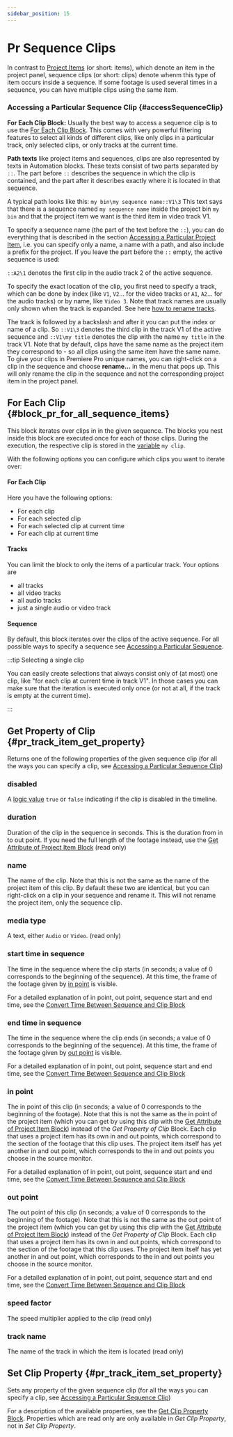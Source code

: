 ```yaml
---
sidebar_position: 15
---
```



# Pr Sequence Clips

In contrast to [Project Items](prProjectItems) (or short: items), which denote an item in the project panel, sequence clips (or short: clips) denote whenm this type of item occurs inside a sequence. If some footage is used several times in a sequence, you can have multiple clips using the same item.

### Accessing a Particular Sequence Clip {#accessSequenceClip}


**For Each Clip Block:** Usually the best way to access a sequence clip is to use the [For Each Clip Block](prSequenceClips.mdx#block_pr_for_all_sequence_items). This comes with very powerful filtering features to select all kinds of different clips, like only clips in a particular track, only selected clips, or only tracks at the current time.

**Path texts** like project items and sequences, clips are also represented by texts in Automation blocks. These texts consist of two parts separated by `::`. The part before `::` describes the sequence in which the clip is contained, and the part after it describes exactly where it is located in that sequence.

A typical path looks like this:
`my bin\my sequence name::V1\3`
This text says that there is a sequence named `my sequence name` inside the project bin `my bin` and that the project item we want is the third item in video track V1. 

To specify a sequence name (the part of the text before the `::`), you can do everything that is described in the section 
[Accessing a Particular Project Item](prProjectItems.mdx#accessProjectItem), i.e. you can specify only a name, a name with a path, and also include a prefix for the project. If you leave the part before the `::` empty, the active sequence is used:

`::A2\1` denotes the first clip in the audio track 2 of the active sequence.

To specify the exact location of the clip, you first need to specify a track, which can be done by index (like `V1`, `V2`... for the video tracks or `A1`, `A2`... for the audio tracks) or by name, like `Video 3`. Note that track names are usually only shown when the track is expanded. See here [how to rename tracks](https://community.adobe.com/t5/premiere-pro/how-to-rename-video-track/m-p/10910015). 

The track is followed by a backslash and after it you can put the index or name of a clip. So `::V1\3` denotes the third clip in the track V1 of the active sequence and `::V1\my title` denotes the clip with the name `my title` in the track V1. Note that by default, clips have the same name as the project item they correspond to - so all clips using the same item have the same name. To give your clips in Premiere Pro unique names, you can right-click on a clip in the sequence and choose **rename...** in the menu that pops up. This will only rename the clip in the sequence and not the corresponding project item in the project panel.

## For Each Clip {#block_pr_for_all_sequence_items}

<RetinaImg src="/img/blockScreenshots/PrSequenceClips/block_pr_for_all_sequence_items.png" alt="Block block_pr_for_all_sequence_items"/>


This block iterates over clips in in the given sequence. The blocks you nest inside this block are executed once for each of those clips. During the execution, the respective clip is stored in the [variable](variables.mdx) `my clip`. 

With the following options you can configure which clips you want to iterate over:

#### For Each Clip

Here you have the following options:
- For each clip
- For each selected clip
- For each selected clip at current time
- For each clip at current time

#### Tracks

You can limit the block to only the items of a particular track. Your options are
- all tracks
- all video tracks
- all audio tracks
- just a single audio or video track

#### Sequence

By default, this block iterates over the clips of the active sequence. For all possible ways to specify a sequence see [Accessing a Particular Sequence](prSequence.mdx#accessSequence).


:::tip Selecting a single clip

You can easily create selections that always consist only of (at most) one clip, like "for each clip at current time in track V1".
In those cases you can make sure that the iteration is executed only once (or not at all, if the track is empty at the current time). 

:::


## Get Property of Clip {#pr_track_item_get_property}

<RetinaImg src="/img/blockScreenshots/PrSequenceClips/pr_track_item_get_property.png" alt="Block pr_track_item_get_property"/>


Returns one of the following properties of the given sequence clip (for all the ways you can specify a clip, see [Accessing a Particular Sequence Clip](prSequenceClips.mdx#accessSequenceClip))

### disabled

A [logic value](logic.mdx) `true` or `false` indicating if the clip is disabled in the timeline.

### duration

Duration of the clip in the sequence in seconds. This is the duration from in to out point. If you need the full length of the footage instead, use the [Get Attribute of Project Item Block](prProjectItems.mdx#pr_item_get_property) (read only)

### name

The name of the clip. Note that this is not the same as the name of the project item of this clip. By default these two are identical, but you can right-click on a clip in your sequence and rename it. This will not rename the project item, only the sequence clip.

### media type

A text, either `Audio` or `Video`. (read only)

### start time in sequence

The time in the sequence where the clip starts (in seconds; a value of 0 corresponds to the beginning of the sequence). At this time, the frame of the footage given by [in point](prSequenceClips.mdx#in-point) is visible. 

For a detailed explanation of in point, out point, sequence start and end time, see the [Convert Time Between Sequence and Clip Block](prTime.mdx#pr_clip_time_to_sequence_time)

### end time in sequence

The time in the sequence where the clip ends (in seconds; a value of 0 corresponds to the beginning of the sequence). At this time, the frame of the footage given by [out point](prSequenceClips.mdx#out-point) is visible.

For a detailed explanation of in point, out point, sequence start and end time, see the [Convert Time Between Sequence and Clip Block](prTime.mdx#pr_clip_time_to_sequence_time)

### in point

The in point of this clip (in seconds; a value of 0 corresponds to the beginning of the footage). Note that this is not the same as the in point of the project item (which you can get by using this clip with the [Get Attribute of Project Item Block](prProjectItems.mdx#pr_item_get_property)) instead of the *Get Property of Clip* Block. Each clip that uses a project item has its own in and out points, which correspond to the section of the footage that this clip uses. The project item itself has yet another in and out point, which corresponds to the in and out points you choose in the source monitor.

For a detailed explanation of in point, out point, sequence start and end time, see the [Convert Time Between Sequence and Clip Block](prTime.mdx#pr_clip_time_to_sequence_time)

### out point

The out point of this clip (in seconds; a value of 0 corresponds to the beginning of the footage). Note that this is not the same as the out point of the project item (which you can get by using this clip with the [Get Attribute of Project Item Block](prProjectItems.mdx#pr_item_get_property)) instead of the *Get Property of Clip* Block. Each clip that uses a project item has its own in and out points, which correspond to the section of the footage that this clip uses. The project item itself has yet another in and out point, which corresponds to the in and out points you choose in the source monitor.

For a detailed explanation of in point, out point, sequence start and end time, see the [Convert Time Between Sequence and Clip Block](prTime.mdx#pr_clip_time_to_sequence_time)



### speed factor

The speed multiplier applied to the clip (read only)

### track name

The name of the track in which the item is located (read only)

## Set Clip Property {#pr_track_item_set_property}

<RetinaImg src="/img/blockScreenshots/PrSequenceClips/pr_track_item_set_property.png" alt="Block pr_track_item_set_property"/>


Sets any property of the given sequence clip (for all the ways you can specify a clip, see [Accessing a Particular Sequence Clip](prSequenceClips.mdx#accessSequenceClip))

For a description of the available properties, see the [Get Clip Property Block](prSequenceClips.mdx#pr_track_item_get_property). Properties which are read only are only available in *Get Clip Property*, not in *Set Clip Property*. 